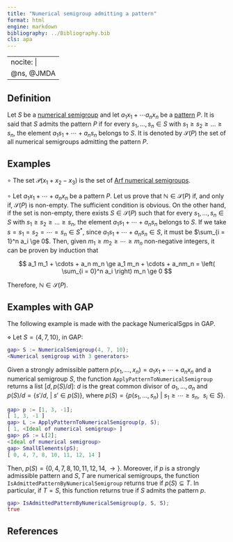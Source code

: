 ```yaml
---
title: "Numerical semigroup admitting a pattern"
format: html
engine: markdown
bibliography: ../Bibliography.bib
cls: apa
---
```


---
nocite: |
  @ns, @JMDA
---

<!-- Definición de Num. Sem. -->

## Definition

Let $S$ be a [numerical semigroup](../Basic-concepts/Numerical-semigroup.qmd) and let $a_1 x_1 + \cdots a_n x_n$ be a [pattern](../Graphs-varieties-NS/Pattern.qmd) $P$. It is said that $S$ admits the pattern $P$ if for every $s_1, \ldots, s_n \in S$ with $s_1 \ge s_2 \ge \ldots \ge s_n$, the element $a_1s_1 + \cdots + a_n s_n$ belongs to $S$. It is denoted by $\mathcal{S}(P)$ the set of all numerical semigroups admitting the pattern $P$.

## Examples

<!-- Ejemplos de Num. Sem. -->

$\circ$ The set $\mathcal{P}(x_1 + x_2 - x_3)$ is the set of [Arf numerical semigroups](Arf-semigroup.qmd).

$\circ$ Let $a_1x_1 + \cdots + a_nx_n$ be a pattern $P$. Let us prove that $\mathbb{N} \in \mathcal{S}(P)$ if, and only if, $\mathcal{S}(P)$ is non-empty. The sufficient condition is obvious. On the other hand, if the set is non-empty, there exists $S \in \mathcal{S}(P)$ such that for every $s_1, \ldots, s_n \in S$ with $s_1 \ge s_2 \ge \ldots \ge s_n$, the element $a_1s_1 + \cdots + a_n s_n$ belongs to $S$. If we take $s = s_1 = s_2 = \cdots = s_n \in S^*$, since $a_1 s_1 + \cdots + a_n s_n \in S$, it must be $\sum_{i = 1}^n a_i \ge 0$. Then, given $m_1 \ge m_2 \ge \cdots \ge m_n$ non-negative integers, it can be proven by induction that

$$
a_1 m_1 + \cdots + a_n m_n \ge a_1 m_n + \cdots + a_nm_n = \left( \sum_{i = 0}^n a_i \right) m_n \ge 0
$$

Therefore, $\mathbb{N} \in \mathcal{S}(P)$.

## Examples with GAP

The following example is made with the package NumericalSgps in GAP.

$\diamond$ Let $S = \langle 4, 7, 10 \rangle$, in GAP:

``` gap
gap> S := NumericalSemigroup(4, 7, 10);
<Numerical semigroup with 3 generators>
```

Given a strongly admissible pattern $p(x_1, \ldots, x_n) = a_1x_1 + \cdots + a_nx_n$ and a numerical semigroup $S$, the function `ApplyPatternToNumericalSemigroup` returns a list $[d, p(S)/d]$: $d$ is the great common divisor of $a_1, \ldots, a_n$ and $p(S)/d = \{s'/d, ~ | ~ s' \in p(S)\}$, where $p(S) = \{p(s_1, \ldots, s_n) ~ | ~ s_1 \ge \cdots \ge s_n, ~~ s_i \in S\}$.

``` gap
gap> p := [1, 3, -1];
[ 1, 3, -1 ]
gap> L := ApplyPatternToNumericalSemigroup(p, S);
[ 1, <Ideal of numerical semigroup> ]
gap> pS := L[2];
<Ideal of numerical semigroup>
gap> SmallElements(pS);
[ 0, 4, 7, 8, 10, 11, 12, 14 ]
```

Then, $p(S) = \{ 0, 4, 7, 8, 10, 11, 12, 14, \rightarrow\}$. Moreover, if $p$ is a strongly admissible pattern and $S, T$ are numerical semigroups, the function `IsAdmittedPatternByNumericalSemigroup` returns true if $p(S) \subseteq T$. In particular, if $T = S$, this function returns true if $S$ admits the pattern $p$.

``` gap
gap> IsAdmittedPatternByNumericalSemigroup(p, S, S);
true
```

## References

::: {#refs}

:::
